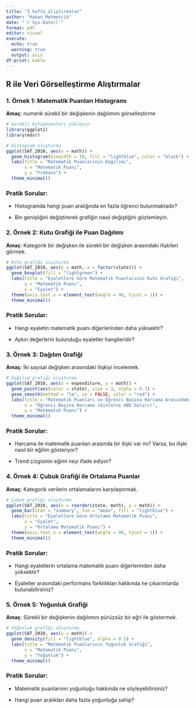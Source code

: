 ```yaml
---
title: "3_hafta_alıştırmalar"
author: "Hakan Mehmetcik"
date: "`r Sys.Date()`"
format: pdf
editor: visual
execute: 
  echo: true
  warning: true
  output: asis
df-print: kable
---
```


## R ile Veri Görselleştirme Alıştırmalar

### 1. Örnek 1: Matematik Puanları Histogramı

**Amaç**: numerik sürekli bir değişkenin dağılımını görselleştirme

```r
# Gerekli kütüphaneleri yükleyin
library(ggplot2)
library(mdsr)

# Histogram oluşturma
ggplot(SAT_2010, aes(x = math)) +
  geom_histogram(binwidth = 10, fill = "lightblue", color = "black") +
  labs(title = "Matematik Puanlarının Dağılımı",
       x = "Matematik Puanı",
       y = "Frekans") +
  theme_minimal()

```

### Pratik Sorular:

-   Histogramda hangi puan aralığında en fazla öğrenci bulunmaktadır?

-   Bin genişliğini değiştirerek grafiğin nasıl değiştiğini gözlemleyin.

### 2. Örnek 2: Kutu Grafiği ile Puan Dağılımı

**Amaç**: Kategorik bir değişken ile sürekli bir değişken arasındaki ilişkileri görmek.

```r
# Kutu grafiği oluşturma
ggplot(SAT_2010, aes(y = math, x = factor(state))) +
  geom_boxplot(fill = "lightgreen") +
  labs(title = "Eyaletlere Göre Matematik Puanlarının Kutu Grafiği",
       y = "Matematik Puanı",
       x = "Eyalet") +
  theme(axis.text.x = element_text(angle = 90, hjust = 1)) +
  theme_minimal()
```

### Pratik Sorular:

-   Hangi eyaletin matematik puanı diğerlerinden daha yüksektir?

-   Aykırı değerlerin bulunduğu eyaletler hangileridir?

### 3. Örnek 3: Dağılım Grafiği

**Amaç**: İki sayısal değişken arasındaki ilişkiyi incelemek.

```r
# Dağılım grafiği oluşturma
ggplot(SAT_2010, aes(x = expenditure, y = math)) +
  geom_point(aes(color = state), size = 3, alpha = 0.7) +
  geom_smooth(method = "lm", se = FALSE, color = "red") +
  labs(title = "Matematik Puanları ve Öğrenci Başına Harcama Arasındaki İlişki",
       x = "Öğrenci Başına Harcama (binlerce ABD Doları)",
       y = "Matematik Puanı") +
  theme_minimal()

```

### Pratik Sorular:

-   Harcama ile matematik puanları arasında bir ilişki var mı? Varsa, bu ilişki nasıl bir eğilim gösteriyor?

-   Trend çizgisinin eğimi neyi ifade ediyor?

### 4. Örnek 4: Çubuk Grafiği ile Ortalama Puanlar

**Amaç**: Kategorik verilerin ortalamalarını karşılaştırmak.

```r
# Çubuk grafiği oluşturma
ggplot(SAT_2010, aes(x = reorder(state, math), y = math)) +
  geom_bar(stat = "summary", fun = "mean", fill = "lightblue") +
  labs(title = "Eyaletlere Göre Ortalama Matematik Puanı",
       x = "Eyalet",
       y = "Ortalama Matematik Puanı") +
  theme(axis.text.x = element_text(angle = 90, hjust = 1)) +
  theme_minimal()

```

### Pratik Sorular:

-   Hangi eyaletlerin ortalama matematik puanı diğerlerinden daha yüksektir?

-   Eyaletler arasındaki performans farklılıkları hakkında ne çıkarımlarda bulunabilirsiniz?

### 5. Örnek 5: Yoğunluk Grafiği

**Amaç**: Sürekli bir değişkenin dağılımını pürüzsüz bir eğri ile göstermek.

```r
# Yoğunluk grafiği oluşturma
ggplot(SAT_2010, aes(x = math)) +
  geom_density(fill = "lightblue", alpha = 0.5) +
  labs(title = "Matematik Puanlarının Yoğunluk Grafiği",
       x = "Matematik Puanı",
       y = "Yoğunluk") +
  theme_minimal()

```

### Pratik Sorular:

-   Matematik puanlarının yoğunluğu hakkında ne söyleyebilirsiniz?

-   Hangi puan aralıkları daha fazla yoğunluğa sahip?
